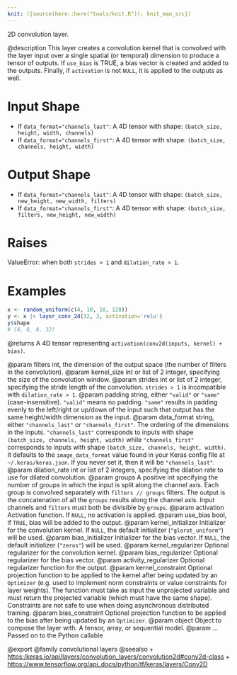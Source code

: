 ```yaml
---
knit: ({source(here::here("tools/knit.R")); knit_man_src})
---
```

2D convolution layer.

@description
This layer creates a convolution kernel that is convolved with the layer
input over a single spatial (or temporal) dimension to produce a tensor of
outputs. If `use_bias` is TRUE, a bias vector is created and added to the
outputs. Finally, if `activation` is not `NULL`, it is applied to the
outputs as well.

# Input Shape
- If `data_format="channels_last"`:
    A 4D tensor with shape: `(batch_size, height, width, channels)`
- If `data_format="channels_first"`:
    A 4D tensor with shape: `(batch_size, channels, height, width)`

# Output Shape
- If `data_format="channels_last"`:
    A 4D tensor with shape: `(batch_size, new_height, new_width, filters)`
- If `data_format="channels_first"`:
    A 4D tensor with shape: `(batch_size, filters, new_height, new_width)`

# Raises
ValueError: when both `strides > 1` and `dilation_rate > 1`.

# Examples
```r
x <- random_uniform(c(4, 10, 10, 128))
y <- x |> layer_conv_2d(32, 3, activation='relu')
y$shape
# (4, 8, 8, 32)
```

@returns
A 4D tensor representing `activation(conv2d(inputs, kernel) + bias)`.

@param filters int, the dimension of the output space (the number of filters
    in the convolution).
@param kernel_size int or list of 2 integer, specifying the size of the
    convolution window.
@param strides int or list of 2 integer, specifying the stride length
    of the convolution. `strides > 1` is incompatible with
    `dilation_rate > 1`.
@param padding string, either `"valid"` or `"same"` (case-insensitive).
    `"valid"` means no padding. `"same"` results in padding evenly to
    the left/right or up/down of the input such that output has the same
    height/width dimension as the input.
@param data_format string, either `"channels_last"` or `"channels_first"`.
    The ordering of the dimensions in the inputs. `"channels_last"`
    corresponds to inputs with shape
    `(batch_size, channels, height, width)`
    while `"channels_first"` corresponds to inputs with shape
    `(batch_size, channels, height, width)`. It defaults to the
    `image_data_format` value found in your Keras config file at
    `~/.keras/keras.json`. If you never set it, then it will be
    `"channels_last"`.
@param dilation_rate int or list of 2 integers, specifying the dilation
    rate to use for dilated convolution.
@param groups A positive int specifying the number of groups in which the
    input is split along the channel axis. Each group is convolved
    separately with `filters // groups` filters. The output is the
    concatenation of all the `groups` results along the channel axis.
    Input channels and `filters` must both be divisible by `groups`.
@param activation Activation function. If `NULL`, no activation is applied.
@param use_bias bool, if `TRUE`, bias will be added to the output.
@param kernel_initializer Initializer for the convolution kernel. If `NULL`,
    the default initializer (`"glorot_uniform"`) will be used.
@param bias_initializer Initializer for the bias vector. If `NULL`, the
    default initializer (`"zeros"`) will be used.
@param kernel_regularizer Optional regularizer for the convolution kernel.
@param bias_regularizer Optional regularizer for the bias vector.
@param activity_regularizer Optional regularizer function for the output.
@param kernel_constraint Optional projection function to be applied to the
    kernel after being updated by an `Optimizer` (e.g. used to implement
    norm constraints or value constraints for layer weights). The
    function must take as input the unprojected variable and must return
    the projected variable (which must have the same shape). Constraints
    are not safe to use when doing asynchronous distributed training.
@param bias_constraint Optional projection function to be applied to the
    bias after being updated by an `Optimizer`.
@param object Object to compose the layer with. A tensor, array, or sequential model.
@param ... Passed on to the Python callable

@export
@family convolutional layers
@seealso
+ <https:/keras.io/api/layers/convolution_layers/convolution2d#conv2d-class>
+ <https://www.tensorflow.org/api_docs/python/tf/keras/layers/Conv2D>
